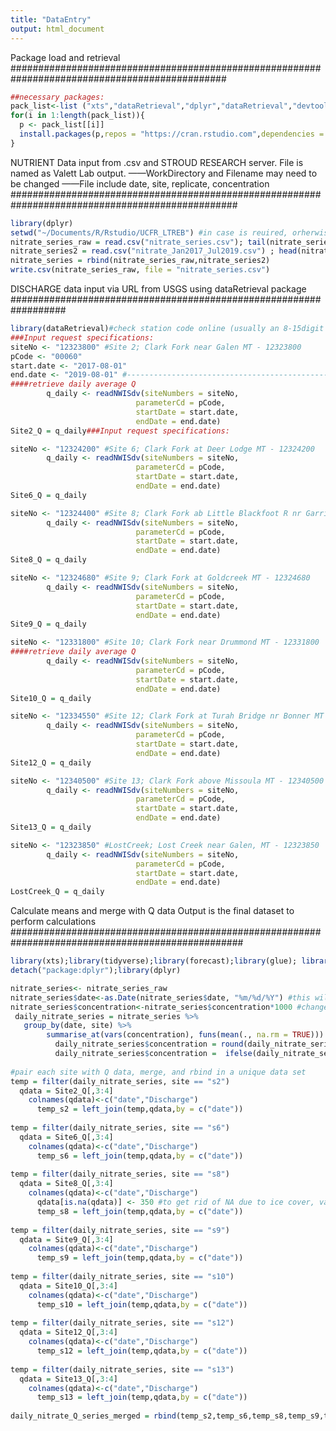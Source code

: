 ```yaml
---
title: "DataEntry"
output: html_document
---
```


###############################################################################################
Package load and retrieval
###############################################################################################
```r
##necessary packages: 
pack_list<-list ("xts","dataRetrieval","dplyr","dataRetrieval","devtools","DataCombine","lubridate","zoo")
for(i in 1:length(pack_list)){
  p <- pack_list[[i]]
  install.packages(p,repos = "https://cran.rstudio.com",dependencies = TRUE)
}
```

################################################################################################
NUTRIENT Data input from .csv and STROUD RESEARCH server. File is named as Valett Lab output.
------WorkDirectory and Filename may need to be changed
------File include date, site, replicate, concentration  
#################################################################################################
```r
library(dplyr)
setwd("~/Documents/R/Rstudio/UCFR_LTREB") #in case is reuired, orherwise project folder is WD
nitrate_series_raw = read.csv("nitrate_series.csv"); tail(nitrate_series,1)
nitrate_series2 = read.csv("nitrate_Jan2017_Jul2019.csv") ; head(nitrate_series2,1)
nitrate_series = rbind(nitrate_series_raw,nitrate_series2)
write.csv(nitrate_series_raw, file = "nitrate_series.csv")
```

##################################################################
DISCHARGE data input via URL from USGS using dataRetrieval package
##################################################################
```r
library(dataRetrieval)#check station code online (usually an 8-15digit numebr)
###Input request specifications:
siteNo <- "12323800" #Site 2; Clark Fork near Galen MT - 12323800
pCode <- "00060"
start.date <- "2017-08-01"
end.date <- "2019-08-01" #----------------------------------------------change end date accordingly
####retrieve daily average Q
        q_daily <- readNWISdv(siteNumbers = siteNo, 
                            parameterCd = pCode, 
                            startDate = start.date, 
                            endDate = end.date) 
Site2_Q = q_daily###Input request specifications:

siteNo <- "12324200" #Site 6; Clark Fork at Deer Lodge MT - 12324200
        q_daily <- readNWISdv(siteNumbers = siteNo, 
                            parameterCd = pCode, 
                            startDate = start.date, 
                            endDate = end.date) 
Site6_Q = q_daily

siteNo <- "12324400" #Site 8; Clark Fork ab Little Blackfoot R nr Garrison MT - 12324400
        q_daily <- readNWISdv(siteNumbers = siteNo, 
                            parameterCd = pCode, 
                            startDate = start.date, 
                            endDate = end.date) 
Site8_Q = q_daily

siteNo <- "12324680" #Site 9; Clark Fork at Goldcreek MT - 12324680
        q_daily <- readNWISdv(siteNumbers = siteNo, 
                            parameterCd = pCode, 
                            startDate = start.date, 
                            endDate = end.date) 
Site9_Q = q_daily

siteNo <- "12331800" #Site 10; Clark Fork near Drummond MT - 12331800
####retrieve daily average Q
        q_daily <- readNWISdv(siteNumbers = siteNo, 
                            parameterCd = pCode, 
                            startDate = start.date, 
                            endDate = end.date) 
Site10_Q = q_daily

siteNo <- "12334550" #Site 12; Clark Fork at Turah Bridge nr Bonner MT - 12334550
        q_daily <- readNWISdv(siteNumbers = siteNo, 
                            parameterCd = pCode, 
                            startDate = start.date, 
                            endDate = end.date) 
Site12_Q = q_daily

siteNo <- "12340500" #Site 13; Clark Fork above Missoula MT - 12340500
        q_daily <- readNWISdv(siteNumbers = siteNo, 
                            parameterCd = pCode, 
                            startDate = start.date, 
                            endDate = end.date) 
Site13_Q = q_daily

siteNo <- "12323850" #LostCreek; Lost Creek near Galen, MT - 12323850 
        q_daily <- readNWISdv(siteNumbers = siteNo, 
                            parameterCd = pCode, 
                            startDate = start.date, 
                            endDate = end.date) 
LostCreek_Q = q_daily

```  

##################################################################################################
Calculate means and merge with Q data
Output is the final dataset to perform calculations
##################################################################################################
```r
library(xts);library(tidyverse);library(forecast);library(glue); library(lubridate);
detach("package:dplyr");library(dplyr)

nitrate_series<- nitrate_series_raw
nitrate_series$date<-as.Date(nitrate_series$date, "%m/%d/%Y") #this will convert date into datetime format in case is needed.
nitrate_series$concentration<-nitrate_series$concentration*1000 #change units to mg/m3
 daily_nitrate_series = nitrate_series %>% 
   group_by(date, site) %>%
        summarise_at(vars(concentration), funs(mean(., na.rm = TRUE))) ###Average by date
          daily_nitrate_series$concentration = round(daily_nitrate_series$concentration,1)  
          daily_nitrate_series$concentration =  ifelse(daily_nitrate_series$concentration < 0, 1, daily_nitrate_series$concentration) ##Negative values are converted to low psotive numbers
                  
#pair each site with Q data, merge, and rbind in a unique data set
temp = filter(daily_nitrate_series, site == "s2")
  qdata = Site2_Q[,3:4]
    colnames(qdata)<-c("date","Discharge")
      temp_s2 = left_join(temp,qdata,by = c("date"))
      
temp = filter(daily_nitrate_series, site == "s6")
  qdata = Site6_Q[,3:4]
    colnames(qdata)<-c("date","Discharge")
      temp_s6 = left_join(temp,qdata,by = c("date"))
      
temp = filter(daily_nitrate_series, site == "s8")
  qdata = Site8_Q[,3:4]
    colnames(qdata)<-c("date","Discharge")
      qdata[is.na(qdata)] <- 350 #to get rid of NA due to ice cover, value is typical for winter on this site
      temp_s8 = left_join(temp,qdata,by = c("date"))
      
temp = filter(daily_nitrate_series, site == "s9")
  qdata = Site9_Q[,3:4]
    colnames(qdata)<-c("date","Discharge")
      temp_s9 = left_join(temp,qdata,by = c("date"))
      
temp = filter(daily_nitrate_series, site == "s10")
  qdata = Site10_Q[,3:4]
    colnames(qdata)<-c("date","Discharge")
      temp_s10 = left_join(temp,qdata,by = c("date"))
      
temp = filter(daily_nitrate_series, site == "s12")
  qdata = Site12_Q[,3:4]
    colnames(qdata)<-c("date","Discharge")
      temp_s12 = left_join(temp,qdata,by = c("date"))
      
temp = filter(daily_nitrate_series, site == "s13")
  qdata = Site13_Q[,3:4]
    colnames(qdata)<-c("date","Discharge")
      temp_s13 = left_join(temp,qdata,by = c("date"))
      
daily_nitrate_Q_series_merged = rbind(temp_s2,temp_s6,temp_s8,temp_s9,temp_s10,temp_s12,temp_s13)


```



